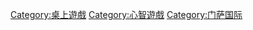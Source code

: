 {{catmore|門薩首選}}
[[Category:桌上遊戲|Category:桌上遊戲]]
[[Category:心智遊戲|Category:心智遊戲]]
[[Category:门萨国际|Category:门萨国际]]